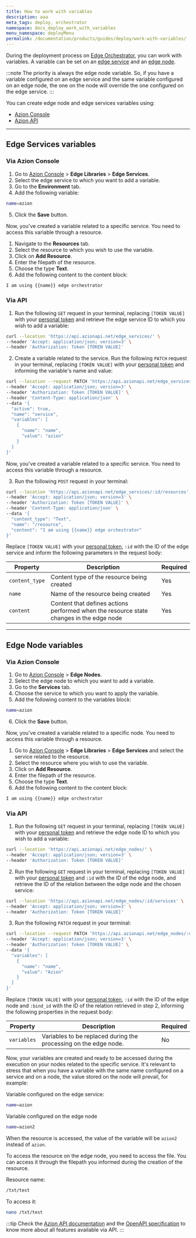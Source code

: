 ```yaml
---
title: How to work with variables
description: aaa
meta_tags: deploy, orchestrator
namespace: docs_deploy_work_with_variables
menu_namespace: deployMenu
permalink: /documentation/products/guides/deploy/work-with-variables/
---
```


During the deployment process on [Edge Orchestrator](/en/documentation/products/deploy/edge-orchestrator/), you can work with variables. A variable can be set on an [edge service](#edge-services-variables) and an [edge node](#edge-node-variables).

:::note
The priority is always the edge node variable. So, if you have a variable configured on an edge service and the same variable configured on an edge node, the one on the node will override the one configured on the edge service.
:::

You can create edge node and edge services variables using:

- [Azion Console](/en/documentation/products/guides/how-to-access-rtm/)
- [Azion API](https://api.azion.com/)

---

## Edge Services variables 

### Via Azion Console

1. Go to [Azion Console](/en/documentation/products/guides/how-to-access-rtm/) > **Edge Libraries** > **Edge Services**.
2. Select the edge service to which you want to add a variable.
3. Go to the **Environment** tab.
4. Add the following variable:

```bash 
name=azion
```

5. Click the **Save** button.

Now, you've created a variable related to a specific service. You need to access this variable through a resource.

1. Navigate to the **Resources** tab. 
2. Select the resource to which you wish to use the variable.
3. Click on **Add Resource**.
4. Enter the filepath of the resource.
5. Choose the type **Text**.
6. Add the following content to the content block: 

```bash 
I am using {{name}} edge orchestrator
```

### Via API 

1. Run the following `GET` request in your terminal, replacing `[TOKEN VALUE]` with your [personal token](/en/documentation/products/guides/personal-tokens/) and retrieve the edge service ID to which you wish to add a variable:

```bash 
curl --location 'https://api.azionapi.net/edge_services/' \
--header 'Accept: application/json; version=3' \
--header 'Authorization: Token [TOKEN VALUE]'
```

2. Create a variable related to the service. Run the following `PATCH` request in your terminal, replacing `[TOKEN VALUE]` with your [personal token](/en/documentation/products/guides/personal-tokens/) and informing the variable's name and value:

```bash
curl --location --request PATCH 'https://api.azionapi.net/edge_services/:id' \
--header 'Accept: application/json; version=3' \
--header 'Authorization: Token [TOKEN VALUE]' \
--header 'Content-Type: application/json' \
--data '{
  "active": true,
  "name": "service",
  "variables": [
    {
      "name": "name",
      "value": "azion"
    }
  ]
}'
```

Now, you've created a variable related to a specific service. You need to access this variable through a resource.

3. Run the following `POST` request in your terminal:

```bash 
curl --location 'https://api.azionapi.net/edge_services/:id/resources' \
--header 'Accept: application/json; version=3' \
--header 'Authorization: Token [TOKEN VALUE]' \
--header 'Content-Type: application/json' \
--data '{
  "content_type": "Text",
  "name": "/resource",
  "content": "I am using {{name}} edge orchestrator"
}'
```

Replace `[TOKEN VALUE]` with your [personal token](/en/documentation/products/guides/personal-tokens/), `:id` with the ID of the edge service and inform the following parameters in the request body:

| Property | Description | Required | 
| - | - | - | 
| `content_type` | Content type of the resource being created | Yes |
| `name` | Name of the resource being created | Yes |
| `content` | Content that defines actions performed when the resource state changes in the edge node | Yes |

---

## Edge Node variables

### Via Azion Console 

1. Go to [Azion Console](/en/documentation/products/guides/how-to-access-rtm/) > **Edge Nodes**.
2. Select the edge node to which you want to add a variable.
3. Go to the **Services** tab.
4. Choose the service to which you want to apply the variable.
5. Add the following content to the variables block: 

```bash 
name=azion
```

6. Click the **Save** button.

Now, you've created a variable related to a specific node. You need to access this variable through a resource.

1. Go to [Azion Console](/en/documentation/products/guides/how-to-access-rtm/) > **Edge Libraries** > **Edge Services** and select the service related to the resource. 
2. Select the resource where you wish to use the variable.
3. Click on **Add Resource**.
4. Enter the filepath of the resource.
5. Choose the type **Text**.
6. Add the following content to the content block: 

```bash 
I am using {{name}} edge orchestrator
```


### Via API 

1. Run the following `GET` request in your terminal, replacing `[TOKEN VALUE]` with your [personal token](/en/documentation/products/guides/personal-tokens/) and retrieve the edge node ID to which you wish to add a variable:

```bash 
curl --location 'https://api.azionapi.net/edge_nodes/' \
--header 'Accept: application/json; version=3' \
--header 'Authorization: Token [TOKEN VALUE]'
```

2. Run the following `GET` request in your terminal, replacing `[TOKEN VALUE]` with your [personal token](/en/documentation/products/guides/personal-tokens/) and `:id` with the ID of the edge node, and retrieve the ID of the relation between the edge node and the chosen service:

```bash
curl --location 'https://api.azionapi.net/edge_nodes/:id/services' \
--header 'Accept: application/json; version=3' \
--header 'Authorization: Token [TOKEN VALUE]'
```

3. Run the following `PATCH` request in your terminal:

```bash 
curl --location --request PATCH 'https://api.azionapi.net/edge_nodes/:node_id/services/:bind_id' \
--header 'Accept: application/json; version=3' \
--header 'Authorization: Token [TOKEN VALUE]' \
--data '{
  "variables": [
    {
      "name": "name",
      "value": "Azion"
    }
  ]
}'
```

Replace `[TOKEN VALUE]` with your [personal token](/en/documentation/products/guides/personal-tokens/), `:id` with the ID of the edge node and `:bind_id` with the ID of the relation retrieved in step 2, informing the following properties in the request body:

| Property | Description | Required | 
| - | - | - | 
| `variables` | Variables to be replaced during the processing on the edge node.  | No |


Now, your variables are created and ready to be accessed during the execution on your nodes related to the specific service. It's relevant to stress that when you have a variable with the same name configured on a service and on a node, the value stored on the node will prevail, for example:

Variable configured on the edge service: 

```bash
name=azion 
``` 

Variable configured on the edge node

```bash
name=azion2
``` 

When the resource is accessed, the value of the variable will be `azion2` instead of `azion`.

To access the resource on the edge node, you need to access the file. You can access it through the filepath you informed during the creation of the resource. 

Resource name: 

```bash
/txt/test
```

To access it: 

```bash 
nano /txt/test
```

:::tip
Check the [Azion API documentation](https://api.azion.com/) and the [OpenAPI specification](https://github.com/aziontech/azionapi-openapi/) to know more about all features available via API.
:::

